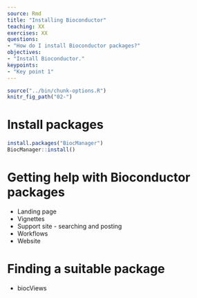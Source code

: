 ```yaml
---
source: Rmd
title: "Installing Bioconductor"
teaching: XX
exercises: XX
questions:
- "How do I install Bioconductor packages?"
objectives:
- "Install Bioconductor."
keypoints:
- "Key point 1"
---
```


```r
source("../bin/chunk-options.R")
knitr_fig_path("02-")
```

# Install packages


```r
install.packages("BiocManager")
BiocManager::install()
```

# Getting help with Bioconductor packages

* Landing page
* Vignettes
* Support site - searching and posting
* Workflows
* Website

# Finding a suitable package

* biocViews


